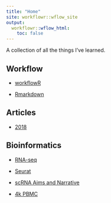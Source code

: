 ---
title: "Home"
site: workflowr::wflow_site
output:
  workflowr::wflow_html:
    toc: false
---

A collection of all the things I've learned.

## **Workflow**

* [workflowR](workflowr.html)

* [Rmarkdown](Rmarkdown.html)

## **Articles**

* [2018](articles-read-2018.html)

## **Bioinformatics**

* [RNA-seq](RNA-seq.html)

* [Seurat](Seurat.html)

* [scRNA Aims and Narrative](AimsAndNarrative.html)

* [4k PBMC](4kpbmc.html)